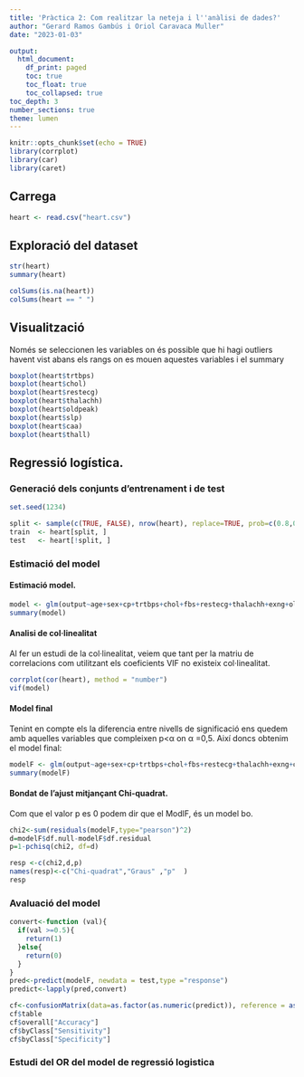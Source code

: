 ---
title: 'Pràctica 2: Com realitzar la neteja i l''anàlisi de dades?'
author: "Gerard Ramos Gambús i Oriol Caravaca Muller"
date: "2023-01-03"

output:
  html_document:
    df_print: paged
    toc: true
    toc_float: true
    toc_collapsed: true
toc_depth: 3
number_sections: true
theme: lumen
---

```{r setup, include=FALSE}
knitr::opts_chunk$set(echo = TRUE)
library(corrplot)
library(car)
library(caret)

```

##  Carrega
```{r read csv}
heart <- read.csv("heart.csv")

```
##  Exploració del dataset
```{r summary}

str(heart)
summary(heart)

colSums(is.na(heart))
colSums(heart == " ")
```

##  Visualització
Només se seleccionen les variables on és possible que hi hagi outliers havent vist abans els rangs on es mouen aquestes variables i el summary
```{r outliers}
boxplot(heart$trtbps)
boxplot(heart$chol)
boxplot(heart$restecg)
boxplot(heart$thalachh)
boxplot(heart$oldpeak)
boxplot(heart$slp)
boxplot(heart$caa)
boxplot(heart$thall)
```





##  Regressió logística.

### Generació dels conjunts d’entrenament i de test
```{r RL1 }
set.seed(1234)

split <- sample(c(TRUE, FALSE), nrow(heart), replace=TRUE, prob=c(0.8,0.2))
train  <- heart[split, ]
test   <- heart[!split, ]
```
### Estimació del model 

####  Estimació model.

```{r RL2}
model <- glm(output~age+sex+cp+trtbps+chol+fbs+restecg+thalachh+exng+oldpeak+slp+caa+thall,data=train,        family=binomial(link=logit))
summary(model)

```

####  Analisi de col·linealitat 

Al fer un estudi de la col·linealitat, veiem que tant per la matriu de correlacions com utilitzant els coeficients VIF no existeix col·linealitat.

```{r RL3}
corrplot(cor(heart), method = "number")
vif(model)

```

####  Model final

Tenint en compte els la diferencia entre nivells de significació ens quedem amb aquelles variables que compleixen p<α on α =0,5. Així doncs obtenim el model final:
```{r RL4}
modelF <- glm(output~age+sex+cp+trtbps+chol+fbs+restecg+thalachh+exng+oldpeak+slp+caa+thall,data=train,        family=binomial(link=logit))
summary(modelF)

```
#### Bondat de l'ajust mitjançant Chi-quadrat.
Com que el valor p es 0 podem dir que el ModlF, és un model bo.
```{r RL5}
chi2<-sum(residuals(modelF,type="pearson")^2)
d=modelF$df.null-modelF$df.residual
p=1-pchisq(chi2, df=d)

resp <-c(chi2,d,p)
names(resp)<-c("Chi-quadrat","Graus" ,"p"  )
resp
```
###  Avaluació del model
```{r RL6}

convert<-function (val){
  if(val >=0.5){
    return(1)
  }else{
    return(0)
  }
}
pred<-predict(modelF, newdata = test,type ="response")
predict<-lapply(pred,convert)

cf<-confusionMatrix(data=as.factor(as.numeric(predict)), reference = as.factor(test$output))
cf$table
cf$overall["Accuracy"]
cf$byClass["Sensitivity"]
cf$byClass["Specificity"]

```

###  Estudi del OR del model de regressió logistica
